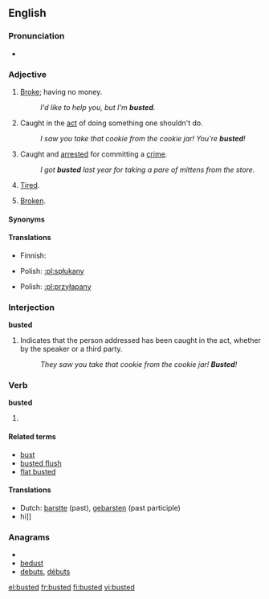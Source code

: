 ==English==

===Pronunciation===
* {{IPA|/'bʌstət/}}

===Adjective===
{{en-adj|-}}

# {{slang}} [[broke|Broke]]; having no money.
#: ''I'd like to help you, but I'm '''busted'''.''
# {{slang}} Caught in the [[act]] of doing something one shouldn't do.
#: ''I saw you take that cookie from the cookie jar!  You're '''busted'''!''
# {{slang}} Caught and [[arrested]] for committing a [[crime]].
#: ''I got '''busted''' last year for taking a pare of mittens from the store.''
# {{slang}} [[tired|Tired]].
# {{slang}} [[broken|Broken]].

====Synonyms====
{{ws_refer|tired|exhausted}}

====Translations====
{{trans-top|having no money}}
* Finnish: {{t+|fi|rahaton}}
{{trans-mid}}
* Polish: [[:pl:spłukany]]
{{trans-bottom}}

{{trans-top|caught in the act}}
* Polish: [[:pl:przyłapany]]
{{trans-mid}}
{{trans-bottom}}

===Interjection===
'''busted'''

# Indicates that the person addressed has been caught in the act, whether by the speaker or a third party.
#: ''They saw you take that cookie from the cookie jar!  '''Busted'''!''

===Verb===
'''busted'''

# {{past of|[[bust]]}}

====Related terms====
* [[bust]]
* [[busted flush]]
* [[flat busted]]

====Translations====
* Dutch: [[barstte]] (past), [[gebarsten]] (past participle)
* hi]]

===Anagrams===
* {{alphagram|bdestu}}
* [[bedust#English|bedust]]
* [[debuts#English|debuts]], [[débuts#English|débuts]]


[[el:busted]]
[[fr:busted]]
[[fi:busted]]
[[vi:busted]]